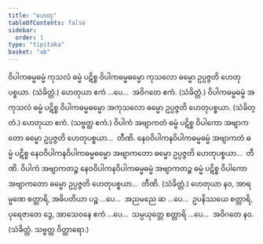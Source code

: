 ```yaml
---
title: "ဟေတု"
tableOfContents: false
sidebar:
  order: 1
type: "tipitaka"
basket: "ab"
---
```



<DynamicBreadcrumb />

<Division number="5">

<Paragraph number="310">
ဝိပါကဓမ္မဓမ္မံ ကုသလံ ဓမ္မံ ပဋိစ္စ ဝိပါကဓမ္မဓမ္မော ကုသလော ဓမ္မော ဥပ္ပဇ္ဇတိ ဟေတုပစ္စယာ. (သံခိတ္တံ.)
</Paragraph>

<Paragraph number="311">
ဟေတုယာ ဧကံ …ပေ…  အဝိဂတေ ဧကံ. (သံခိတ္တံ.)
</Paragraph>

</Division>
<Division number="6">

<Paragraph number="312">
ဝိပါကဓမ္မဓမ္မံ အကုသလံ ဓမ္မံ ပဋိစ္စ ဝိပါကဓမ္မဓမ္မော အကုသလော ဓမ္မော ဥပ္ပဇ္ဇတိ ဟေတုပစ္စယာ. (သံခိတ္တံ.)
</Paragraph>

<Paragraph number="313">
ဟေတုယာ ဧကံ. (သဗ္ဗတ္ထ ဧကံ.)
</Paragraph>

</Division>
<Division number="7">

<Paragraph number="314">
ဝိပါကံ အဗျာကတံ ဓမ္မံ ပဋိစ္စ ဝိပါကော အဗျာကတော ဓမ္မော ဥပ္ပဇ္ဇတိ ဟေတုပစ္စယာ…  တီဏိ.
</Paragraph>

<Paragraph number="315">
နေဝဝိပါကနဝိပါကဓမ္မဓမ္မံ အဗျာကတံ ဓမ္မံ ပဋိစ္စ နေဝဝိပါကနဝိပါကဓမ္မဓမ္မော အဗျာကတော ဓမ္မော ဥပ္ပဇ္ဇတိ ဟေတုပစ္စယာ…  တီဏိ.
</Paragraph>

<Paragraph number="316">
ဝိပါကံ အဗျာကတဉ္စ နေဝဝိပါကနဝိပါကဓမ္မဓမ္မံ အဗျာကတဉ္စ ဓမ္မံ ပဋိစ္စ ဝိပါကော အဗျာကတော ဓမ္မော ဥပ္ပဇ္ဇတိ ဟေတုပစ္စယာ…  တီဏိ. (သံခိတ္တံ.)
</Paragraph>

<Paragraph number="317">
ဟေတုယာ နဝ, အာရမ္မဏေ စတ္တာရိ, အဓိပတိယာ ပဉ္စ …ပေ…  အညမညေ ဆ …ပေ…  ဥပနိဿယေ စတ္တာရိ, ပုရေဇာတေ ဒွေ, အာသေဝနေ ဧကံ …ပေ…  သမ္ပယုတ္တေ စတ္တာရိ …ပေ…  အဝိဂတေ နဝ. (သံခိတ္တံ. သဗ္ဗတ္ထ ဝိတ္ထာရော.)
</Paragraph>
</Division>